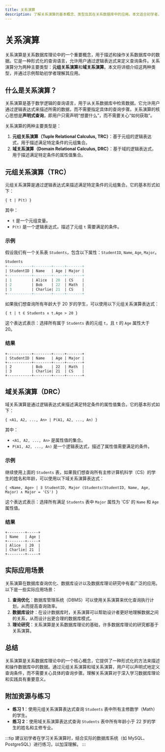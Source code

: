 ```yaml
---
title: 关系演算
description: 了解关系演算的基本概念、类型及其在关系数据库中的应用。本文适合初学者，包含清晰的解释、代码示例和实际案例。
---
```


# 关系演算

关系演算是关系数据库理论中的一个重要概念，用于描述和操作关系数据库中的数据。它是一种形式化的查询语言，允许用户通过逻辑表达式来定义查询条件。关系演算分为两种主要类型：**元组关系演算**和**域关系演算**。本文将详细介绍这两种类型，并通过示例帮助初学者理解其应用。

## 什么是关系演算？

关系演算是基于数学逻辑的查询语言，用于从关系数据库中检索数据。它允许用户通过逻辑表达式来描述所需的数据，而不需要指定具体的查询步骤。关系演算的核心思想是**声明式查询**，即用户只需声明“想要什么”，而不需要关心“如何获取”。

关系演算的两种主要类型是：

1. **元组关系演算（Tuple Relational Calculus, TRC）**：基于元组的逻辑表达式，用于描述满足特定条件的元组集合。
2. **域关系演算（Domain Relational Calculus, DRC）**：基于域的逻辑表达式，用于描述满足特定条件的属性值集合。

## 元组关系演算（TRC）

元组关系演算是通过逻辑表达式来描述满足特定条件的元组集合。它的基本形式如下：

```
{ t | P(t) }
```

其中：
- `t` 是一个元组变量。
- `P(t)` 是一个逻辑表达式，描述了元组 `t` 需要满足的条件。

### 示例

假设我们有一个关系表 `Students`，包含以下属性：`StudentID`, `Name`, `Age`, `Major`。

```sql
Students
+-----------+--------+-----+-------+
| StudentID | Name   | Age | Major |
+-----------+--------+-----+-------+
| 1         | Alice  | 20  | CS    |
| 2         | Bob    | 22  | Math  |
| 3         | Charlie| 21  | CS    |
+-----------+--------+-----+-------+
```

如果我们想查询所有年龄大于 20 岁的学生，可以使用以下元组关系演算表达式：

```
{ t | t ∈ Students ∧ t.Age > 20 }
```

这个表达式表示：选择所有属于 `Students` 表的元组 `t`，且 `t` 的 `Age` 属性大于 20。

### 结果

```
+-----------+--------+-----+-------+
| StudentID | Name   | Age | Major |
+-----------+--------+-----+-------+
| 2         | Bob    | 22  | Math  |
| 3         | Charlie| 21  | CS    |
+-----------+--------+-----+-------+
```

## 域关系演算（DRC）

域关系演算是通过逻辑表达式来描述满足特定条件的属性值集合。它的基本形式如下：

```
{ <A1, A2, ..., An> | P(A1, A2, ..., An) }
```

其中：
- `<A1, A2, ..., An>` 是属性值的集合。
- `P(A1, A2, ..., An)` 是一个逻辑表达式，描述了属性值需要满足的条件。

### 示例

继续使用上面的 `Students` 表，如果我们想查询所有主修计算机科学（CS）的学生的姓名和年龄，可以使用以下域关系演算表达式：

```
{ <Name, Age> | ∃ StudentID, Major (Students(StudentID, Name, Age, Major) ∧ Major = 'CS') }
```

这个表达式表示：选择所有满足 `Students` 表中 `Major` 属性为 'CS' 的 `Name` 和 `Age` 属性值。

### 结果

```
+--------+-----+
| Name   | Age |
+--------+-----+
| Alice  | 20  |
| Charlie| 21  |
+--------+-----+
```

## 实际应用场景

关系演算在数据库查询优化、数据库设计以及数据库理论研究中有着广泛的应用。以下是一些实际应用场景：

1. **查询优化**：数据库管理系统（DBMS）可以使用关系演算来优化查询执行计划，从而提高查询效率。
2. **数据库设计**：在设计数据库时，关系演算可以帮助设计者更好地理解数据之间的关系，从而设计出更合理的数据库模式。
3. **理论研究**：关系演算是关系数据库理论的基础，许多数据库理论的研究都基于关系演算。

## 总结

关系演算是关系数据库理论中的一个核心概念，它提供了一种形式化的方法来描述和操作数据库中的数据。通过元组关系演算和域关系演算，用户可以声明式地定义查询条件，而不需要关心具体的查询步骤。理解关系演算对于深入学习数据库理论和实践具有重要意义。

## 附加资源与练习

- **练习 1**：使用元组关系演算表达式查询 `Students` 表中所有主修数学（Math）的学生。
- **练习 2**：使用域关系演算表达式查询 `Students` 表中所有年龄小于 22 岁的学生的姓名和主修专业。

:::tip
建议初学者在学习关系演算时，结合实际的数据库系统（如 MySQL、PostgreSQL）进行练习，以加深理解。
:::